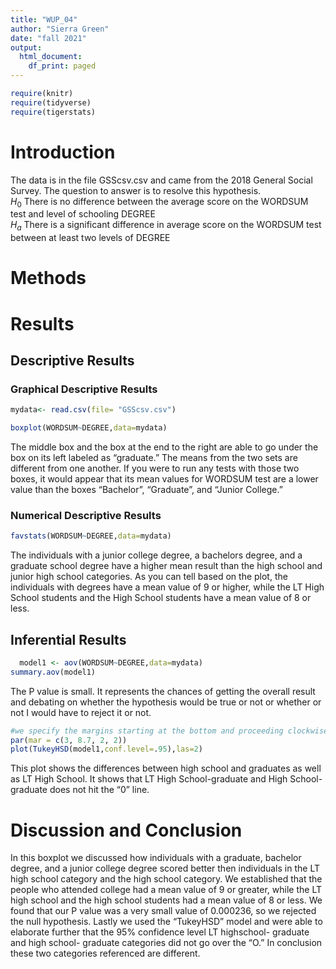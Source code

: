 ```yaml
---
title: "WUP_04"
author: "Sierra Green"
date: "fall 2021"
output:
  html_document:
    df_print: paged
---
```


```r
require(knitr)
require(tidyverse)
require(tigerstats)

```

# Introduction

<!--In this section you explain what you are trying to show.  Where did the data come from?  What is the research or other question you are trying to answer?!-->

The data is in the file GSScsv.csv and came from the 2018 General Social Survey.  The question to answer is to resolve this hypothesis.  
$H_0$ There is no difference between the average score on the WORDSUM test and level of schooling DEGREE  
$H_a$ There is a significant difference in average score on the WORDSUM test between at least two levels of DEGREE  

# Methods

<!--Decide on your methods:  use "variable analysis" or other appropriate descriptors.  Make sure to choose at least one graphical method and at least one numerical method.!-->

# Results

<!--Divide this section into two sub-sections:  One for your descriptive  results and one for your inferential results.!-->

## Descriptive Results

### Graphical Descriptive Results

<!--Graphical results here.  Make sure to show your code.  Provide appropriate labels for axes, giving units if possible, and provide a good title for the graph, too.  Use the graphical results to describe the patterns if any that exist in the data as focused toward the research question!-->
```r
mydata<- read.csv(file= "GSScsv.csv")
```
```r
boxplot(WORDSUM~DEGREE,data=mydata)
```


The middle box and the box at the end to the right are able to go under the box on its left labeled as "graduate." The means from the two sets are different from one another. If you were to run any tests with those two boxes, it would appear that its mean values for WORDSUM test are a lower value than the boxes "Bachelor", "Graduate", and "Junior College."

### Numerical Descriptive Results

<!--Numerical results go here. Use the numerical results to describe the patterns if any that exist in the data as focused toward the research question!-->
```r
favstats(WORDSUM~DEGREE,data=mydata)
```


The individuals with a junior college degree, a bachelors degree, and a graduate school degree have a higher mean result than the high school and junior high school categories. As you can tell based on the plot, the individuals with degrees have a mean value of 9 or higher, while the LT High School students and the High School students have a mean value of 8 or less.


## Inferential Results

<!--State hypothesis clearly.  Make sure your discussion of the inferential test covers all the aspects that the test output produces, such as test statistic, p-value etc.  Make a decision about the null hypothesis, explain the assumptions on which the selected test/procedure was based, and why the chosen procedure satisfys the assumptions and is appropriate to answer the research question!-->
```r
  model1 <- aov(WORDSUM~DEGREE,data=mydata)
summary.aov(model1)
```


The P value is small. It represents the chances of getting the overall result and debating on whether the hypothesis would be true or not or whether or not I would have to reject it or not.


```r
#we specify the margins starting at the bottom and proceeding clockwise - thus 8.7 is the left side margin to hold the names of the factors
par(mar = c(3, 8.7, 2, 2))
plot(TukeyHSD(model1,conf.level=.95),las=2)
```

This plot shows the differences between high school and graduates as well as LT High School. It shows that LT High School-graduate and High School-graduate does not hit the "0" line.

# Discussion and Conclusion

<!--Discussion and conclusion here.  If you found a relationship be sure to consider whether the relationship occurs because one of the variavbles causes the other, or whether they perhasps are related for some other reason.  Watch the chapter 6 videos from the GeorgeTown videos collection.!-->

In this boxplot we discussed how individuals with a graduate, bachelor degree, and a junior college degree scored better then individuals in the LT high school category and the high school category. We established that the people who attended college had a mean value of 9 or greater, while the LT high school and the high school students had a mean value of 8 or less. We found that our P value was a very small value of 0.000236, so we rejected the null hypothesis. Lastly we used the "TukeyHSD" model and were able to elaborate further that the 95% confidence level LT highschool- graduate and high school- graduate categories did not go over the "O." In conclusion these two categories referenced are different.
